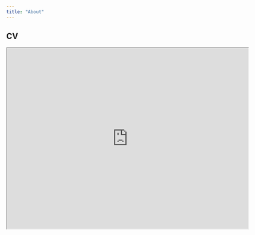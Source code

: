 ---
title: "About"
---

## CV

<iframe src="https://drive.google.com/file/d/1MaoXjmHyqRE50gvecCE6Da7RAAxkAScW/preview" width="640" height="480" allow="autoplay"> </iframe>
